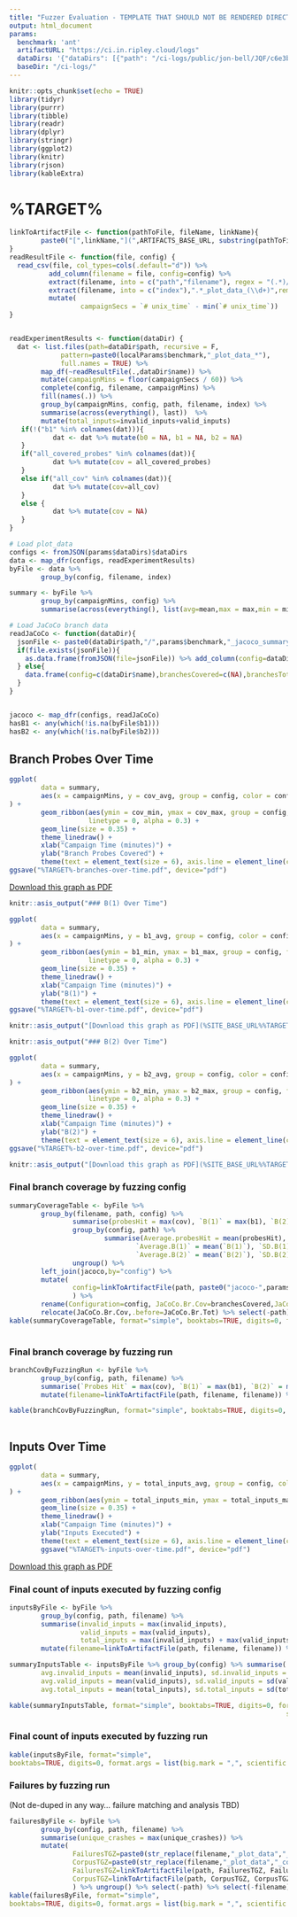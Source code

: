 ```yaml
---
title: "Fuzzer Evaluation - TEMPLATE THAT SHOULD NOT BE RENDERED DIRECTLY EXCEPT FOR DEV"
output: html_document
params:
  benchmark: 'ant'
  artifactURL: "https://ci.in.ripley.cloud/logs"
  dataDirs: '{"dataDirs": [{"path": "/ci-logs/public/jon-bell/JQF/c6e3b2417931d479104f59065da8ea85c7d07f31/Smoke test evaluation - 10 minutes, 5 trials/1604218427/2/artifacts", "name": "dummy-debug-ignore-this"}, {"name": "fast-collision-free-coverage", "path": "/ci-logs/public/jon-bell/JQF/cb70af65d5c0ac1a084c318c2b7260d6710d4ce9/Smoke test evaluation - 10 minutes, 5 trials/1607328380/1/artifacts"}, {"name": "reporting-ci", "path": "/ci-logs/public/jon-bell/JQF/8468ed5f28da5c3d79f85a1a0bcc8d8a8e7ccbd9/Smoke test evaluation - 10 minutes, 5 trials/1604384300/1/artifacts"}]}'
  baseDir: "/ci-logs/"
---
```


```r
knitr::opts_chunk$set(echo = TRUE)
library(tidyr)
library(purrr)
library(tibble)
library(readr)
library(dplyr)
library(stringr)
library(ggplot2)
library(knitr)
library(rjson)
library(kableExtra)
```

# %TARGET%
```r
linkToArtifactFile <- function(pathToFile, fileName, linkName){
        paste0("[",linkName,"](",ARTIFACTS_BASE_URL, substring(pathToFile,nchar(params$baseDir)),"/",fileName,")")
}
readResultFile <- function(file, config) {
  read_csv(file, col_types=cols(.default="d")) %>%
          add_column(filename = file, config=config) %>%
          extract(filename, into = c("path","filename"), regex = "(.*)/([^/]*_plot_data.*)") %>%
          extract(filename, into = c("index"),".*_plot_data_(\\d+)",remove=FALSE)%>%
          mutate(
                  campaignSecs = `# unix_time` - min(`# unix_time`))
}


readExperimentResults <- function(dataDir) {
  dat <- list.files(path=dataDir$path, recursive = F,
             pattern=paste0(localParams$benchmark,"_plot_data_*"),
             full.names = TRUE) %>%
        map_df(~readResultFile(.,dataDir$name)) %>%
        mutate(campaignMins = floor(campaignSecs / 60)) %>%
        complete(config, filename, campaignMins) %>%
        fill(names(.)) %>%
        group_by(campaignMins, config, path, filename, index) %>%
        summarise(across(everything(), last))  %>%
        mutate(total_inputs=invalid_inputs+valid_inputs)
   if(!("b1" %in% colnames(dat))){
           dat <- dat %>% mutate(b0 = NA, b1 = NA, b2 = NA)
   }
   if("all_covered_probes" %in% colnames(dat)){
           dat %>% mutate(cov = all_covered_probes)
   }
   else if("all_cov" %in% colnames(dat)){
           dat %>% mutate(cov=all_cov)
   }
   else {
           dat %>% mutate(cov = NA)
   }
}

# Load plot_data
configs <- fromJSON(params$dataDirs)$dataDirs
data <- map_dfr(configs, readExperimentResults)
byFile <- data %>%
        group_by(config, filename, index)

summary <- byFile %>%
        group_by(campaignMins, config) %>%
        summarise(across(everything(), list(avg=mean,max = max,min = min))) 

# Load JaCoCo branch data
readJaCoCo <- function(dataDir){
  jsonFile <- paste0(dataDir$path,"/",params$benchmark,"_jacoco_summary.json")
  if(file.exists(jsonFile)){
    as.data.frame(fromJSON(file=jsonFile)) %>% add_column(config=dataDir$name)
  } else{
    data.frame(config=c(dataDir$name),branchesCovered=c(NA),branchesTotal=c(NA))
  }
}


jacoco <- map_dfr(configs, readJaCoCo)
hasB1 <- any(which(!is.na(byFile$b1)))
hasB2 <- any(which(!is.na(byFile$b2)))
```

## Branch Probes Over Time

```r
ggplot(
        data = summary,
        aes(x = campaignMins, y = cov_avg, group = config, color = config)
) +
        geom_ribbon(aes(ymin = cov_min, ymax = cov_max, group = config, fill = config),
                    linetype = 0, alpha = 0.3) +
        geom_line(size = 0.35) +
        theme_linedraw() +
        xlab("Campaign Time (minutes)") +
        ylab("Branch Probes Covered") +
        theme(text = element_text(size = 6), axis.line = element_line(colour = "black", size = 0.01)) 
ggsave("%TARGET%-branches-over-time.pdf", device="pdf")
```

[Download this graph as PDF](%SITE_BASE_URL%%TARGET%-branches-over-time.pdf)

```r
knitr::asis_output("### B(1) Over Time") 
```
```r
ggplot(
        data = summary,
        aes(x = campaignMins, y = b1_avg, group = config, color = config)
) +
        geom_ribbon(aes(ymin = b1_min, ymax = b1_max, group = config, fill = config),
                    linetype = 0, alpha = 0.3) +
        geom_line(size = 0.35) +
        theme_linedraw() +
        xlab("Campaign Time (minutes)") +
        ylab("B(1)") +
        theme(text = element_text(size = 6), axis.line = element_line(colour = "black", size = 0.01)) 
ggsave("%TARGET%-b1-over-time.pdf", device="pdf")
```
```r
knitr::asis_output("[Download this graph as PDF](%SITE_BASE_URL%%TARGET%-b1-over-time.pdf)") 
```
```r
knitr::asis_output("### B(2) Over Time") 
```
```r
ggplot(
        data = summary,
        aes(x = campaignMins, y = b2_avg, group = config, color = config)
) +
        geom_ribbon(aes(ymin = b2_min, ymax = b2_max, group = config, fill = config),
                    linetype = 0, alpha = 0.3) +
        geom_line(size = 0.35) +
        theme_linedraw() +
        xlab("Campaign Time (minutes)") +
        ylab("B(2)") +
        theme(text = element_text(size = 6), axis.line = element_line(colour = "black", size = 0.01)) 
ggsave("%TARGET%-b2-over-time.pdf", device="pdf")
```
```r
knitr::asis_output("[Download this graph as PDF](%SITE_BASE_URL%%TARGET%-b2-over-time.pdf)") 
```

### Final branch coverage by fuzzing config
```r
summaryCoverageTable <- byFile %>%
        group_by(filename, path, config) %>%
                summarise(probesHit = max(cov), `B(1)` = max(b1), `B(2)` = max(b2)) %>%
                group_by(config, path) %>%
                        summarise(Average.probesHit = mean(probesHit), SD.probesHit = sd(probesHit),
                                `Average.B(1)` = mean(`B(1)`), `SD.B(1)` = sd(`B(1)`),
                                `Average.B(2)` = mean(`B(2)`), `SD.B(2)` = sd(`B(2)`)) %>%
                ungroup() %>%
        left_join(jacoco,by="config") %>%
        mutate(
                config=linkToArtifactFile(path, paste0("jacoco-",params$benchmark,"/"), config)
                ) %>%
        rename(Configuration=config, JaCoCo.Br.Cov=branchesCovered,JaCoCo.Br.Tot=branchesTotal)  %>%
        relocate(JaCoCo.Br.Cov,.before=JaCoCo.Br.Tot) %>% select(-path) %>% select_if(~ !all(is.na(.)))
kable(summaryCoverageTable, format="simple", booktabs=TRUE, digits=0, format.args = list(big.mark = ",",
                                                                        scientific = FALSE)) 
```

### Final branch coverage by fuzzing run
```r
branchCovByFuzzingRun <- byFile %>%
        group_by(config, path, filename) %>%
        summarise(`Probes Hit` = max(cov), `B(1)` = max(b1), `B(2)` = max(b2)) %>%
        mutate(filename=linkToArtifactFile(path, filename, filename)) %>% ungroup() %>% select(-path)  %>% select_if(~ !all(is.na(.)))

kable(branchCovByFuzzingRun, format="simple", booktabs=TRUE, digits=0, format.args = list(big.mark = ",",
                                                                         scientific = FALSE))
```


## Inputs Over Time
```r

ggplot(
        data = summary,
        aes(x = campaignMins, y = total_inputs_avg, group = config, color = config)
) +
        geom_ribbon(aes(ymin = total_inputs_min, ymax = total_inputs_max, group = config, fill = config), linetype = 0, alpha = 0.3) +
        geom_line(size = 0.35) +
        theme_linedraw() +
        xlab("Campaign Time (minutes)") +
        ylab("Inputs Executed") +
        theme(text = element_text(size = 6), axis.line = element_line(colour = "black", size = 0.01))
        ggsave("%TARGET%-inputs-over-time.pdf", device="pdf")
```

[Download this graph as PDF](%SITE_BASE_URL%%TARGET%-inputs-over-time.pdf)


### Final count of inputs executed by fuzzing config
```r
inputsByFile <- byFile %>%
        group_by(config, path, filename) %>%
        summarise(invalid_inputs = max(invalid_inputs),
                  valid_inputs = max(valid_inputs),
                  total_inputs = max(invalid_inputs) + max(valid_inputs)) %>%
        mutate(filename=linkToArtifactFile(path, filename, filename)) %>% ungroup() %>% select(-path)

summaryInputsTable <- inputsByFile %>% group_by(config) %>% summarise(
        avg.invalid_inputs = mean(invalid_inputs), sd.invalid_inputs = sd(invalid_inputs),
        avg.valid_inputs = mean(valid_inputs), sd.valid_inputs = sd(valid_inputs),
        avg.total_inputs = mean(total_inputs), sd.total_inputs = sd(total_inputs))

kable(summaryInputsTable, format="simple", booktabs=TRUE, digits=0, format.args = list(big.mark = ",",
                                                                      scientific = FALSE)) 
```

### Final count of inputs executed by fuzzing run
```r
kable(inputsByFile, format="simple",
booktabs=TRUE, digits=0, format.args = list(big.mark = ",", scientific = FALSE))
```

### Failures by fuzzing run

(Not de-duped in any way... failure matching and analysis TBD)
```r
failuresByFile <- byFile %>%
        group_by(config, path, filename) %>%
        summarise(unique_crashes = max(unique_crashes)) %>%
        mutate(
                FailuresTGZ=paste0(str_replace(filename,"_plot_data","_failures"),".tgz"),
                CorpusTGZ=paste0(str_replace(filename,"_plot_data","_corpus"),".tgz"),
                FailuresTGZ=linkToArtifactFile(path, FailuresTGZ, FailuresTGZ),
                CorpusTGZ=linkToArtifactFile(path, CorpusTGZ, CorpusTGZ)
                ) %>% ungroup() %>% select(-path) %>% select(-filename) %>% relocate(FailuresTGZ, .before = unique_crashes) %>% relocate(CorpusTGZ, .before = unique_crashes)
kable(failuresByFile, format="simple",
booktabs=TRUE, digits=0, format.args = list(big.mark = ",", scientific = FALSE))

```